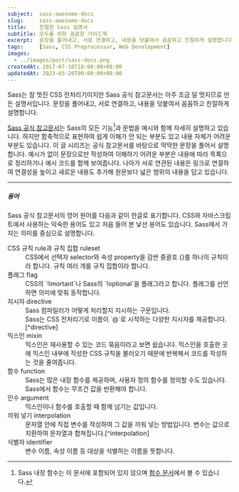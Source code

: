 ```yaml
---
subject:  sass-awesome-docs
slug:     sass-awesome-docs
title:    친절한 Sass 설명서
subtitle: 모두를 위한 꼼꼼한 가이드북
excerpt:  문장을 풀어내고, 서로 연결하고, 내용을 덧붙여서 꼼꼼하고 친절하게 설명합니다.
tags:     [Sass, CSS Preprocessor, Web Development]
images:
  - ../images/post/sass-docs.png
createdAt: 2017-07-10T18:00:00+09:00
updatedAt: 2023-03-26T00:00:00+09:00
---
```


<div className="lead">
    Sass는 참 멋진 CSS 전처리기이지만 Sass 공식 참고문서는 아주 조금 덜 멋지므로 만든 설명서입니다.
    문장을 풀어내고, 서로 연결하고, 내용을 덧붙여서 꼼꼼하고 친절하게 설명합니다.
</div>

[Sass 공식 참고문서](https://sass-lang.com/documentation/file.SASS_REFERENCE.html)는 Sass의 모든 기능[^function]과 문법을 예시와 함께 자세히 설명하고 있습니다.
하지만 함축적으로 표현하여 쉽게 이해가 안 되는 부분도 있고 내용 자체가 어려운 부분도 있습니다.
이 글 시리즈는 공식 참고문서를 바탕으로 딱딱한 문장을 풀어서 설명합니다.
예시가 없이 문장으로만 작성하여 이해하기 어려운 부분은 내용에 따라 목록으로 정리하거나 예시 코드를 함께 보여줍니다.
나아가 서로 연관된 내용은 링크로 연결하여 연결성을 높이고 새로운 내용도 추가해 원문보다 넓은 범위의 내용을 담고 있습니다.

***

##### 용어

Sass 공식 참고문서의 영어 원어를 다음과 같이 한글로 표기합니다. CSS와 자바스크립트에서 사용하는 익숙한 용어도 있고 처음 들어 본 낯선 용어도 있습니다.
Sass에서 가지는 의미를 중심으로 설명합니다.

<dl>
    <dt>CSS 규칙 <SideBySide>rule</SideBySide>과 규칙 집합 <SideBySide>ruleset</SideBySide></dt>
    <dd>CSS에서 선택자 <SideBySide>selector</SideBySide>와 속성 <SideBySide>property</SideBySide>을 감싼 중괄호 {}를 하나의 규칙이라 합니다. 규칙 여러 개를 규칙 집합이라 합니다.</dd>
    <dt>플래그 <SideBySide>flag</SideBySide></dt>
    <dd>CSS의 `!imortant`나 Sass의 `!optional`을 플래그라고 합니다. 플래그를 선언하면 의미에 맞춰 동작합니다.</dd>
    <dt>지시자 <SideBySide>directive</SideBySide></dt>
    <dd>Sass 컴파일러가 어떻게 처리할지 지시하는 구문입니다.</dd>
    <dd>Sass는 CSS 전처리기로 이름이 `@`로 시작하는 다양한 지시자를 제공합니다.[^directive]</dd>
    <dt>믹스인 <SideBySide>mixin</SideBySide></dt>
    <dd>믹스인은 재사용할 수 있는 코드 묶음이라고 보면 쉽습니다. 믹스인을 호출한 곳에 믹스인 내부에 작성한 CSS 규칙을 불러오기 때문에 반복해서 코드를 작성하는 것을 줄여줍니다.</dd>
    <dt>함수 <SideBySide>function</SideBySide></dt>
    <dd>Sass는 많은 내장 함수를 제공하며, 사용자 정의 함수를 정의할 수도 있습니다. Sass에서 함수는 무조건 값을 반환해야 합니다.</dd>
    <dt>인수 <SideBySide>argument</SideBySide></dt>
    <dd>믹스인이나 함수를 호출할 때 함께 넘기는 값입니다.</dd>
    <dt>끼워 넣기 <SideBySide>interpolation</SideBySide></dt>
    <dd>문자열 안에 직접 변수를 작성하여 그 값을 끼워 넣는 방법입니다. 변수는 값으로 치환하여 문자열과 합쳐집니다.[^interpolation]</dd>
    <dt>식별자 <SideBySide>identifier</SideBySide></dt>
    <dd>변수 이름, 속성 이름 등 대상을 식별하는 이름을 뜻합니다.</dd>
</dl>

[^function]: Sass 내장 함수는 이 문서에 포함되어 있지 않으며 [함수 문서](https://sass-lang.com/documentation/Sass/Script/Functions.html)에서 볼 수 있습니다.
[^directive]: 지시문 또는 지시어라고도 부릅니다.
[^interpolation]: 프로그래밍에서는 일반적으로 보간법이라고 가장 많이 부르며 내삽(법), 사이 채움 등 다양한 용어로도 씁니다.
